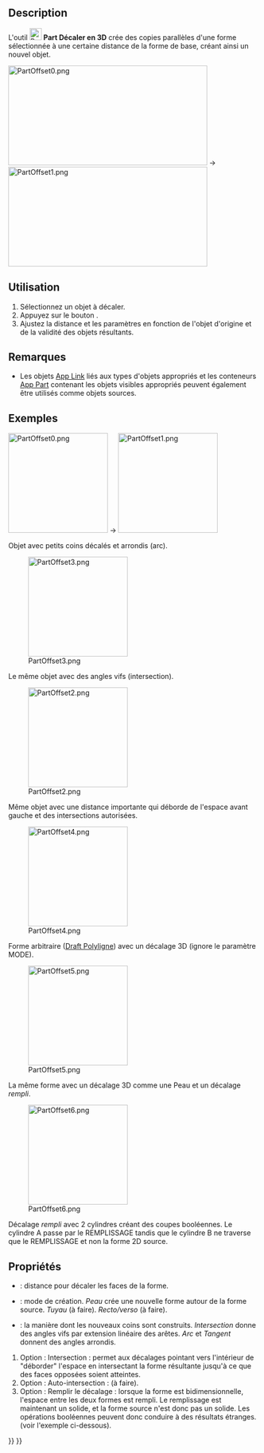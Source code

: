 <languages/>

{{Docnav/fr
|[[Part_CrossSections/fr|Coupes]]
|[[Part_Offset2D/fr|Décaler en 2D]]
|[[Part_Workbench/fr|Atelier Part]]
|IconL=Part_CrossSections.svg
|IconR=Part_Offset2D.svg
|IconC=Workbench_Part.svg
}}

{{GuiCommand/fr
|Name=Part Offset
|Name/fr=Part Décaler en 3D
|MenuLocation=Part → Décaler en 3D...
|Workbenches=[[Part_Workbench/fr|Part]]
|SeeAlso=[[Part_Thickness/fr|Part Évider]], [[Part_Offset2D/fr|Part Décaler en 2D]]
}}

==Description==

L'outil [[Image:Part_Offset.svg|24px]] '''Part Décaler en 3D''' crée des copies parallèles d'une forme sélectionnée à une certaine distance de la forme de base, créant ainsi un nouvel objet.

[[Image:PartOffset0.png|400x200px]]  →  [[Image:PartOffset1.png|400x200px]]

<span id="Usage"></span>
==Utilisation==

# Sélectionnez un objet à décaler.
# Appuyez sur le bouton {{Button|[[Image:Part_Offset.svg|16px]] [[Part_Offset/fr|Décaler en 3D]]}}.
# Ajustez la distance et les paramètres en fonction de l'objet d'origine et de la validité des objets résultants.

<span id="Notes"></span>
==Remarques==

<div class="mw-translate-fuzzy">
* Les objets [[App_Link/fr|App Link]] liés aux types d'objets appropriés et les conteneurs [[App_Part/fr|App Part]] contenant les objets visibles appropriés peuvent également être utilisés comme objets sources. {{Version/fr|0.20}}
</div>

<span id="Examples"></span>
==Exemples==

[[Image:PartOffset0.png|x200px]]  →  [[Image:PartOffset1.png|x200px]]

Objet avec petits coins décalés et arrondis (arc).

[[Image:PartOffset3.png|x200px]] 

Le même objet avec des angles vifs (intersection).

[[Image:PartOffset2.png|x200px]] 

Même objet avec une distance importante qui déborde de l'espace avant gauche et des intersections autorisées.

[[Image:PartOffset4.png|x200px]] 

Forme arbitraire ([[Draft_Wire/fr|Draft Polyligne]]) avec un décalage 3D (ignore le paramètre MODE).

[[Image:PartOffset5.png|x200px]] 

La même forme avec un décalage 3D comme une Peau et un décalage ''rempli''.

[[Image:PartOffset6.png|x200px]] 

<div class="mw-translate-fuzzy">
Décalage ''rempli'' avec 2 cylindres créant des coupes booléennes. Le cylindre A passe par le REMPLISSAGE tandis que le cylindre B ne traverse que le REMPLISSAGE et non la forme 2D source.
</div>

<span id="Properties"></span>
==Propriétés== 

{{Properties_Title|Offset}}

<div class="mw-translate-fuzzy">
* {{PropertyData|Offset}} : distance pour décaler les faces de la forme.
* {{PropertyData|Mode}} : mode de création. ''Peau'' crée une nouvelle forme autour de la forme source. ''Tuyau'' (à faire). ''Recto/verso'' (à faire).
* {{PropertyData|Join type}} : la manière dont les nouveaux coins sont construits. ''Intersection'' donne des angles vifs par extension linéaire des arêtes. ''Arc'' et ''Tangent'' donnent des angles arrondis.
</div>

<div class="mw-translate-fuzzy">
# Option : Intersection : permet aux décalages pointant vers l'intérieur de "déborder" l'espace en intersectant la forme résultante jusqu'à ce que des faces opposées soient atteintes.
# Option : Auto-intersection : (à faire).
# Option : Remplir le décalage : lorsque la forme est bidimensionnelle, l'espace entre les deux formes est rempli. Le remplissage est maintenant un solide, et la forme source n'est donc pas un solide. Les opérations booléennes peuvent donc conduire à des résultats étranges. (voir l'exemple ci-dessous).
</div>


{{Docnav/fr
|[[Part_CrossSections/fr|Coupes]]
|[[Part_Offset2D/fr|Décaler en 2D]]
|[[Part_Workbench/fr|Atelier Part]]
|IconL=Part_CrossSections.svg
|IconR=Part_Offset2D.svg
|IconC=Workbench_Part.svg
}}

{{Part_Tools_navi{{#translation:}}}}
{{Userdocnavi{{#translation:}}}}